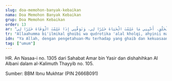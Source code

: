 ```yaml
---
slug: doa-memohon-banyak-kebaikan
nama: Doa Memohon Banyak Kebaikan
grup: Doa Memohon Kebaikan
order: 13
ar: "اَللَّهُمَّ بِعِلْمِكَ الْغَيْبِ وَقُدْرَتِكَ عَلَى الْخَلْقِ، أَحْيِنِي مَا عَلِمْتَ الْحَيَاةَ خَيْرًا لِي، وَتَوَفَّنِي إِذَا عَلِمْتَ الْوَفَاةَ خَيْرًا لِي\nاَللَّهُمَّ وَأَسْأَلُكَ خَشْيَتَكَ فِي الْغَيْبِ وَالشَّهَادَةِ، وَأَسْأَلُكَ كَلِمَةَ الْحَقِّ فِي الرِّضَا وَالْغَضَبِ، وَأَسْأَلُكَ الْقَصْدَ فِي الْفَقْرِ وَالْغِنَى\nوَأَسْأَلُكَ نَعِيمًا لَا يَنْفَدُ، وَأَسْأَلُكَ قُرَّةَ عَيْنٍ لَا تَنْقَطِعُ، وَأَسْأَلُكَ الرِّضَا بَعْدَ الْقَضَاءِ، وَأَسْأَلُكَ بَرْدَ الْعَيْشِ بَعْدَ الْمَوْتِ\nوَأَسْأَلُكَ لَذَّةَ النَّظَرِ إِلَى وَجْهِكَ، وَالشَّوْقَ إِلَى لِقَائِكَ فِي غَيْرِ ضَرَّاءٍ مُضِرَّةٍ وَلَا فِتْنَةٍ مُضِلَّةٍ\nاَللَّهُمَّ زَيِّنَّا بِزِينَةِ الْإِيمَانِ، وَاجْعَلْنَا هُدَاةً مُهْتَدِينَ"
tr: "Allaahumma bi'ilmikal ghoibi wa qudrotika 'alal kholqi, ahyinii maa 'alimtal hayaata khoiran lii, wa tawaffanii idzaa 'alimtal wafaata khoiran lii,\nAllaahumma wa as-aluka khosy-yataka fil ghoibi wasy-syahaadati, wa as-aluka kalimatal haqqi fir-ridhoo wal ghodhobi, wa as-alukal qoshda fil faqri wal ghinaa,\nWa as-luka na'iiman laa yanfadu, wa as-aluka qurrata 'ainin laa tanqoti'u, wa as-alukar-ridhoo ba'dal qodhoo-i, wa as-aluka bardal 'aisyi ba'dal mauti,\nWa as-aluka ladz-dzatan-nazhori ilaa wajhika, wasy-syauqo ilaa liqoo-ika fii ghoiri dhorroo-in mudhirrotin wa laa fitnatin mudhillatin,\nAllaahumma zayyinnaa biziinatil iimaani, waj'alnaa hudaatan muhtadiin."
idn: "Ya Allah, dengan pengetahuan-Mu terhadap yang ghaib dan kekuasaan-Mu atas semua makhluk, hidupkanlah aku selama Engkau tahu kehidupan itu lebih baik bagiku, dan matikanlah aku jika Engkau tahu kematian itu lebih baik bagiku,\nYa Allah, sesungguhnya aku memohon rasa takut kepada-Mu di saat sendiri maupun dalam keadaan terang-terangan, aku memohon perkataan yang benar dalam keadaan baik maupun marah, aku memohon kesederhanaan dalam keadaan fakir maupun kaya,\nDan aku memohon kenikmatan yang tak akan habis, aku memohon penyejuk hati yang tak pernah berakhir, aku memohon keridhoan atas ketetapan-Mu, aku memohon ketentraman setelah kematian,\nDan aku memohon kenikmatan memandang wajah-Mu, dan kerinduan bertemu dengan-Mu, bukan dalam kesusahan yang membinasakan dan cobaan yang menyesatkan,\nYa Allah, hiasilah kami dengan hiasan iman, dan jadikanlah kami termasuk orang-orang yang memberi dan diberi petunjuk."
tag: ["umum"]
---
```


HR. An Nasaa-i no. 1305 dari Sahabat Amar bin Yasir dan dishahihkan Al Albani dalam al-Kalimuth Thayyib no. 105.

Sumber: BBM Ibnu Mukhtar (PIN 2666B091)
